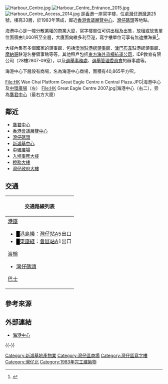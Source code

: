 {{For2|加拿大溫哥華的同名建築|[[海港中心_(溫哥華)|海港中心 (溫哥華)]]}}
[[File:Harbour_Centre.jpg|thumb]]
[[File:Harbour_Centre_Entrance_2015.jpg|thumb]]
[[File:Harbour_Centre_Access_2014.jpg|thumb]]
{{engname|海港中心|Harbour Centre}}是[[香港|香港]]一座寫字樓，位處[[灣仔|灣仔]][[港灣道|港灣道]]25號，樓高33層，於1983年落成，鄰近[[香港會議展覽中心|香港會議展覽中心]]、[[灣仔碼頭|灣仔碼頭]]等地點。

海港中心是一幢分散業權的商業大廈，寫字樓單位可供出租及出售，放租或放售單位面積由1,000呎至全層，大廈面向維多利亞港，寫字樓單位可享有無遮擋海景<ref>{{Cite web|title=Harbour Centre 海港中心|url=https://propwiser.com.hk/tc/Building/wan-chai/海港中心/112|accessdate=2021-08-25|author=|date=2020-10-23|format=|website=博思物業网|language=|archive-date=2021-11-02|archive-url=https://web.archive.org/web/20211102025213/https://propwiser.com.hk/tc/Building/wan-chai/%E6%B5%B7%E6%B8%AF%E4%B8%AD%E5%BF%83/112|dead-url=no}}</ref>。

大樓內集有多個國家的領事館，包括[[澳洲駐港總領事館|澳洲駐港總領事館]]、[[津巴布韋|津巴布韋]]駐港總領事館、[[摩納哥|摩納哥]]駐港名譽領事館等等，其他租戶包括[[東方海外貨櫃航運公司|東方海外貨櫃航運公司]]，IDP教育有限公司（28樓2807-09室），以及[[選舉事務處|選舉事務處]]、[[香港選舉管理委員會|選舉管理委員會]]的辦事處等。

海港中心下層設有商場，名為海港中心商場，面積有40,865平方呎。

<gallery>
File:HK Wan Chai Platform Great Eagle Centre n Central Plaza.JPG|海港中心及[[中環廣場|中環廣場]]（左）
File:HK Great Eagle Centre 2007.jpg|海港中心（右二），旁為[[鷹君中心|鷹君中心]]（最右方大廈）
</gallery>

==鄰近==
*[[鷹君中心|鷹君中心]]
*[[香港會議展覽中心|香港會議展覽中心]]
*[[灣仔碼頭|灣仔碼頭]]
*[[新鴻基中心|新鴻基中心]]
*[[中環廣場_(香港)|中環廣場]]
*[[入境事務大樓|入境事務大樓]]
*[[稅務大樓|稅務大樓]]
*[[灣仔政府大樓|灣仔政府大樓]]

==交通==
{| class="mw-collapsible mw-collapsed wikitable" style="background:white; margin: 0 auto; width: auto;" 
! 交通路線列表
|-
|
;[[港鐵|港鐵]]
*<font color="{{港島綫色彩}}">█</font>[[港島綫|港島綫]]：[[灣仔站|灣仔站]]A5出口
*<font color="{{東鐵綫色彩}}">█</font>[[東鐵綫|東鐵綫]]：[[會展站|會展站]]A1出口
;[[香港渡輪|渡輪]]
*[[灣仔碼頭|灣仔碼頭]]
;[[香港巴士|巴士]]
{{港島巴士簡單列表|1M|2|2A|2X|5B|5X|8|8P|11|15B|18|18P|23|23B|25|25A|26|37A|40|40M|70|70A|70P|75|90|97|260|720|720A|720P|722|780|780P|788|789|N8|N8P|N8X|N90}}
{{過海隧道巴士簡單列表|103|104|115|115P|182|302|307|307A|373|601|601P|603|603P|603S|619|619P|619X|621|641|673|673P|680|680A|680B|680P|680X|681|681P|690|690P|900|905|905A|905P|907B|907C|914|930|930A|930B|930X|936|936A|948|948A|948B|948P|948X|960|960C|960P|960S|961|961P|961S|962|962B|962P|962S|962X|967X|968|968A|969|969P|969X|978|978A|978B}}
{{過海隧道巴士簡單列表|N121|N182|N307|N368|N373|N619|N680|N691|N930|N962|N969}}
{{大嶼山巴士簡單列表|A11|E11|E11A|E11B|E11S|N11|NA11}}
|}

==參考來源==
{{reflist}}

==外部連結==
{{stack begin}}
{{commonscat|Harbour Centre}}
{{stack end}}
* [http://www.shkp.com/html/harbourcentre/index.html 海港中心] {{Wayback|url=http://www.shkp.com/html/harbourcentre/index.html |date=20070311000842 }}

{{-}}
{{shkp}}

[[Category:新鴻基地產物業|Category:新鴻基地產物業]]
[[Category:灣仔區商場|Category:灣仔區商場]]
[[Category:灣仔區寫字樓|Category:灣仔區寫字樓]]
[[Category:灣仔北|Category:灣仔北]]
[[Category:1983年完工建築物|Category:1983年完工建築物]]